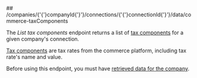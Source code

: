 
<MethodPill method="get" />
## /companies/{'{'}companyId{'}'}/connections/{'{'}connectionId{'}'}/data/commerce-taxComponents

The *List tax components* endpoint returns a list of [tax components](https://docs.codat.io/commerce-api#/schemas/TaxComponent) for a given company's connection.

[Tax components](https://docs.codat.io/commerce-api#/schemas/TaxComponent) are tax rates from the commerce platform, including tax rate's name and value.

Before using this endpoint, you must have [retrieved data for the company](https://docs.codat.io/codat-api#/operations/refresh-company-data).
    
